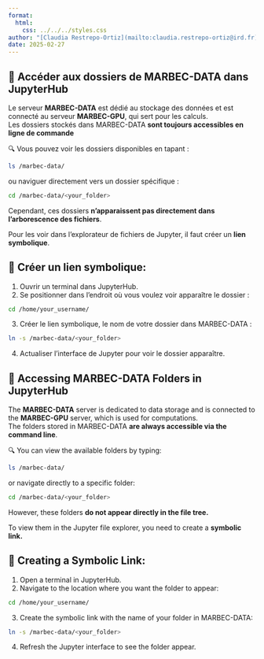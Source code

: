 ```yaml
---
format:
  html:
    css: ../../../styles.css
author: "[Claudia Restrepo-Ortiz](mailto:claudia.restrepo-ortiz@ird.fr)"
date: 2025-02-27
---
```


::: {.content-visible when-profile="french"}

# 🚀 Accéder aux dossiers de MARBEC-DATA dans JupyterHub

Le serveur **MARBEC-DATA** est dédié au stockage des données et est connecté au serveur **MARBEC-GPU**, qui sert pour les calculs.  
Les dossiers stockés dans MARBEC-DATA **sont toujours accessibles en ligne de commande** 

🔍 Vous pouvez voir les dossiers disponibles en tapant :
```bash
ls /marbec-data/
```
ou naviguer directement vers un dossier spécifique :

```bash
cd /marbec-data/<your_folder>
```

Cependant, ces dossiers **n'apparaissent pas directement dans l’arborescence des fichiers**.

Pour les voir dans l’explorateur de fichiers de Jupyter, il faut créer un **lien symbolique**. 

## 📌 Créer un lien symbolique:

1. Ouvrir un terminal dans JupyterHub.
2. Se positionner dans l’endroit où vous voulez voir apparaître le dossier :

```bash
cd /home/your_username/
```
3. Créer le lien symbolique, le nom de votre dossier dans MARBEC-DATA :
```bash
ln -s /marbec-data/<your_folder>
```
4. Actualiser l’interface de Jupyter pour voir le dossier apparaître.

:::

::: {.content-visible when-profile="english"}

# 🚀 Accessing MARBEC-DATA Folders in JupyterHub

The **MARBEC-DATA** server is dedicated to data storage and is connected to the **MARBEC-GPU** server, which is used for computations.  
The folders stored in MARBEC-DATA **are always accessible via the command line**.

🔍 You can view the available folders by typing:
```bash
ls /marbec-data/
```
or navigate directly to a specific folder:

```bash
cd /marbec-data/<your_folder>
```

However, these folders **do not appear directly in the file tree.**

To view them in the Jupyter file explorer, you need to create a **symbolic link.**

## 📌 Creating a Symbolic Link:

1. Open a terminal in JupyterHub.
2. Navigate to the location where you want the folder to appear:

```bash
cd /home/your_username/
```
3. Create the symbolic link with the name of your folder in MARBEC-DATA:
```bash
ln -s /marbec-data/<your_folder>
```
4. Refresh the Jupyter interface to see the folder appear.


:::

